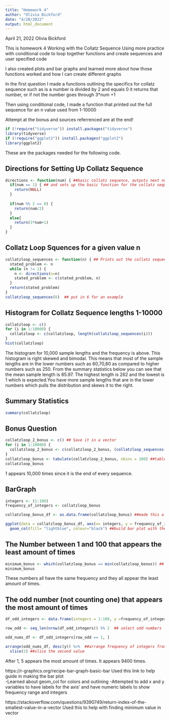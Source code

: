 ```yaml
---
title: "Homework 4"
author: "Olivia Bickford"
date: "4/20/2022"
output: html_document
---
```

April 21, 2022
Olivia Bickford 

This is homework 4
Working with the Collatz Sequence
Using more practice with conditional code 
  to loop together functions and create sequences and user specified code 

I also created plots and bar graphs and learned 
  more about how those functions worked and how I can create different graphs

In the first question I made a functions outlining 
  the specifics for collatz sequence such as is a number 
  is divided by 2 and equals 0 it returns that number, or 
  if not the number goes through 3*num +1 

Then using conditional code, I made a function that printed out the 
  full sequence for an n value used from 1-10000
  
Attempt at the bonus and sources referrenced are at the end!

```r
if (!require("tidyverse")) install.packages("tidyverse")
library(tidyverse)
if (!require("ggplot2")) install.packages("ggplot2")
library(ggplot2)
```

These are the packages needed for the following code.

## Directions for Setting Up Collatz Sequence

```r
directions <- function(num) { ##basic collatz sequence, outputs next number in the sequence
  if(num == 1) { ## and sets up the basic function for the collatz sequence
    return(NULL)
  } 
  
  if(num %% 2 == 0) {
    return(num/2)
  } 
  else{
    return(3*num+1)
  }
}
```


## Collatz Loop Squences for a given value n

```r
collatzloop_sequences <- function(n) { ## Prints out the collatz sequence for a given n value 
  stated_problem <- n
  while (n != 1) {
    n <- directions(n=n)
    stated_problem <- c(stated_problem, n)
  }
  return(stated_problem)
}
collatzloop_sequences(6)  ## put in 6 for an example 
```


## Histogram for Collatz Sequence lengths 1-10000

```r
collatzloop <- c()
for (i in 1:10000) {
  collatzloop <- c(collatzloop, length(collatzloop_sequences(i)))
}
hist(collatzloop)
```

The histogram for 10,000 sample lengths and the frequency is above. This histogram is right skewed and bimodal. This means that most of the sample lengths are in the lower numbers such as 60,70,80 as compared to higher numbers such as 250. From the summary statistics below you can see that the mean sample length is 85.97. The highest length is 262 and the lowest is 1 which is expected.You have more sample lengths that are in the lower numbers which pulls the distribution and skews it to the right. 


## Summary Statistics 

```r
summary(collatzloop)
```


## Bonus Question

```r
collatzloop_2_bonus <- c() ## Save it in a vector
for (i in 1:10000) {
  collatzloop_2_bonus <- c(collatzloop_2_bonus, (collatzloop_sequences(i)))
}
collatzloop_bonus <- tabulate(collatzloop_2_bonus, nbins = 100) ##tables this and puts into bins to count the sequence only integers 1-100 and show how many times that number occurs in the collatz sequence from a sample of 1-10000
collatzloop_bonus 
```

1 appears 10,000 times since it is the end of every sequence.

## BarGraph

```r
integers <- (1:100)
frequency_of_integers <- collatzloop_bonus

collatzloop_bonus_df <- as.data.frame(collatzloop_bonus) ##made this a data frame for integers 1-100 and put collatzloop_bonus into a data frame 

ggplot(data = collatzloop_bonus_df, aes(x= integers, y = frequency_of_integers )) + 
  geom_col(fill= "lightblue", colour="black") ##build bar plot with the two variables above
```


## The Number between 1 and 100 that appears the least amount of times

```r
minimum_bonus <- which(collatzloop_bonus == min(collatzloop_bonus)) ## find minimum frequencies of the data frame and the specific integers that go along with the frequencies
minimum_bonus
```

These numbers all have the same frequency and they all appear the least amount of times.

## The odd number (not counting one) that appears the most amount of times

```r
df_odd_integers <- data.frame(integers = 1:100, y =frequency_of_integers) ## put in data frame for odd numbers but put label of integers that correlate with the frequencies 

row_odd <- seq_len(nrow(df_odd_integers)) %% 2  ## select odd numbers        

odd_nums_df <- df_odd_integers[row_odd == 1, ]

arrange(odd_nums_df, desc(y)) %>%  ##arrange frequency of integers from highest to lowest
  slice(2) ##slice the second value
```

After 1, 5 appears the most amount of times. It appears 9400 times.

https://r-graphics.org/recipe-bar-graph-basic-bar
  Used this link to help guide in making the bar plot    
      -Learned about geom_col for colors and outlining
      -Attempted to add x and y variables to have labels for the axis'
      and have numeric labels to show frequency range and integers
      
https://stackoverflow.com/questions/9390749/return-index-of-the-smallest-value-in-a-vector
  Used this to help with finding minimum value in vector 
  
  